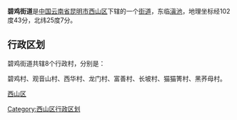 {{中国乡级行政区
| 行政区全称 = 碧鸡街道
| 景观照片文件名 =Bijiguan Railway Station (20180213114259).jpg
| 景观照片描述 =
| 汉语拼音 =
| 通用拼音 =
| 注音符號 =
| 其它标音类型1 =
| 其它标音1 =
| 其它标音类型2 =
| 其它标音2 =
| 其它语言类型1 =
| 其它语言地名1 =
| 其它语言类型2 =
| 其它语言地名2 =
| 上级行政区 = [[云南省|云南省]][[昆明市|昆明市]][[西山区|西山区]]
| 行政区类别 = [[街道|街道]]
| 行政区划代码 =530112101
| 地理坐标 =
| 总面积 =88.74[[平方千米|平方千米]]
| 户籍人口 =
| 户籍人口年份 =
| 常住人口 =2.98万
| 常住人口年份 =
| 人口密度 =
| 行政区划 =
| 官方网站 =
| 政府驻地 =高峣
| 邮政编码 =
| 毗邻行政区 =
| 位置图文件名 =
| 位置图描述 =
}}
'''碧鸡街道'''是[[中华人民共和国|中国]][[云南省|云南省]][[昆明市|昆明市]][[西山区|西山区]]下辖的一个[[街道|街道]]，东临[[滇池|滇池]]，地理坐标经102度43分，北纬25度7分。

== 行政区划 ==

碧鸡街道共辖8个行政村，分别是：

碧鸡村、观音山村、西华村、龙门村、富善村、长坡村、猫猫箐村、黑荞母村。

{{云南行政区划小作品}}
{{昆明市西山区行政区划}}
[[Category:西山区行政区划|Category:西山区行政区划]]
[[category:昆明市街道|西山区]]